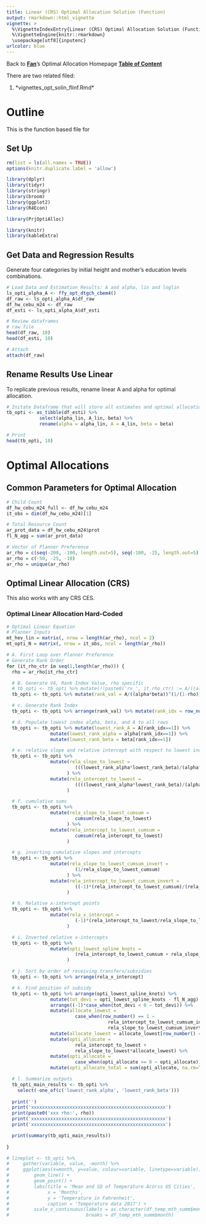 ```yaml
---
title: Linear (CRS) Optimal Allocation Solution (Function)
output: rmarkdown::html_vignette
vignette: >
  %\VignetteIndexEntry{Linear (CRS) Optimal Allocation Solution (Function)}
  %\VignetteEngine{knitr::rmarkdown}
  \usepackage[utf8]{inputenc}
urlcolor: blue
---
```


Back to **[Fan](https://fanwangecon.github.io/)**'s Optimal Allocation Homepage **[Table of Content](https://fanwangecon.github.io/PrjOptiAlloc/)**

There are two related filed:

1. *vignettes\ffv_opt_solin_flinf.Rmd*

# Outline

This is the function based file for

## Set Up

```r
rm(list = ls(all.names = TRUE))
options(knitr.duplicate.label = 'allow')
```
```r
library(dplyr)
library(tidyr)
library(stringr)
library(broom)
library(ggplot2)
library(R4Econ)

library(PrjOptiAlloc)

library(knitr)
library(kableExtra)
```

## Get Data and Regression Results

Generate four categories by initial height and mother's education levels combinations.

```r
# Load Data and Estimation Results: A and alpha, lin and loglin
ls_opti_alpha_A <- ffy_opt_dtgch_cbem4()
df_raw <- ls_opti_alpha_A$df_raw
df_hw_cebu_m24 <- df_raw
df_esti <- ls_opti_alpha_A$df_esti

# Review dataframes
# raw file
head(df_raw, 10)
head(df_esti, 10)

# Attach
attach(df_raw)
```

## Rename Results Use Linear

To replicate previous results, rename linear A and alpha for optimal allocation. 

```r
# Initate Dataframe that will store all estimates and optimal allocation relevant information
tb_opti <- as_tibble(df_esti) %>% 
            select(alpha_lin, A_lin, beta) %>%
            rename(alpha = alpha_lin, A = A_lin, beta = beta)

# Print
head(tb_opti, 10)
```

# Optimal Allocations

## Common Parameters for Optimal Allocation

```r
# Child Count
df_hw_cebu_m24_full <- df_hw_cebu_m24
it_obs = dim(df_hw_cebu_m24)[1]

# Total Resource Count
ar_prot_data = df_hw_cebu_m24$prot
fl_N_agg = sum(ar_prot_data)

# Vector of Planner Preference
ar_rho = c(seq(-200, -100, length.out=5), seq(-100, -25, length.out=5), seq(-25, -5, length.out=5), seq(-5, -1, length.out=5), seq(-1, -0.01, length.out=5), seq(0.01, 0.25, length.out=5), seq(0.25, 0.99, length.out=5))
ar_rho = c(-50, -25, -10)
ar_rho = unique(ar_rho)
```

## Optimal Linear Allocation (CRS)

This also works with any CRS CES.

### Optimal Linear Allocation Hard-Coded

```r
# Optimal Linear Equation
# Planner Inputs
mt_hev_lin = matrix(, nrow = length(ar_rho), ncol = 2)
mt_opti_N = matrix(, nrow = it_obs, ncol = length(ar_rho))

# A. First Loop over Planner Preference
# Generate Rank Order
for (it_rho_ctr in seq(1,length(ar_rho))) {
  rho = ar_rho[it_rho_ctr]

  # B. Generate V4, Rank Index Value, rho specific
  # tb_opti <- tb_opti %>% mutate(!!paste0('rv_', it_rho_ctr) := A/((alpha*beta))^(1/(1-rho)))
  tb_opti <- tb_opti %>% mutate(rank_val = A/((alpha*beta))^(1/(1-rho)))

  # c. Generate Rank Index
  tb_opti <- tb_opti %>% arrange(rank_val) %>% mutate(rank_idx = row_number())

  # d. Populate lowest index alpha, beta, and A to all rows
  tb_opti <- tb_opti %>% mutate(lowest_rank_A = A[rank_idx==1]) %>%
                mutate(lowest_rank_alpha = alpha[rank_idx==1]) %>%
                mutate(lowest_rank_beta = beta[rank_idx==1])

  # e. relative slope and relative intercept with respect to lowest index
  tb_opti <- tb_opti %>%
                mutate(rela_slope_to_lowest =
                         (((lowest_rank_alpha*lowest_rank_beta)/(alpha*beta))^(1/(rho-1))*(lowest_rank_alpha/alpha))
                      ) %>%
                mutate(rela_intercept_to_lowest =
                         ((((lowest_rank_alpha*lowest_rank_beta)/(alpha*beta))^(1/(rho-1))*(lowest_rank_A/alpha)) - (A/alpha))
                      )

  # f. cumulative sums
  tb_opti <- tb_opti %>%
                mutate(rela_slope_to_lowest_cumsum =
                         cumsum(rela_slope_to_lowest)
                      ) %>%
                mutate(rela_intercept_to_lowest_cumsum =
                         cumsum(rela_intercept_to_lowest)
                      )

  # g. inverting cumulative slopes and intercepts
  tb_opti <- tb_opti %>%
                mutate(rela_slope_to_lowest_cumsum_invert =
                         (1/rela_slope_to_lowest_cumsum)
                      ) %>%
                mutate(rela_intercept_to_lowest_cumsum_invert =
                         ((-1)*(rela_intercept_to_lowest_cumsum)/(rela_slope_to_lowest_cumsum))
                      )

  # h. Relative x-intercept points
  tb_opti <- tb_opti %>%
                mutate(rela_x_intercept =
                         (-1)*(rela_intercept_to_lowest/rela_slope_to_lowest)
                      )

  # i. Inverted relative x-intercepts
  tb_opti <- tb_opti %>%
                mutate(opti_lowest_spline_knots =
                         (rela_intercept_to_lowest_cumsum + rela_slope_to_lowest_cumsum*rela_x_intercept)
                      )

  # j. Sort by order of receiving transfers/subsidies
  tb_opti <- tb_opti %>% arrange(rela_x_intercept)

  # k. Find position of subsidy
  tb_opti <- tb_opti %>% arrange(opti_lowest_spline_knots) %>%
                mutate(tot_devi = opti_lowest_spline_knots - fl_N_agg) %>%
                arrange((-1)*case_when(tot_devi < 0 ~ tot_devi)) %>%
                mutate(allocate_lowest =
                         case_when(row_number() == 1 ~
                                     rela_intercept_to_lowest_cumsum_invert +
                                     rela_slope_to_lowest_cumsum_invert*fl_N_agg)) %>%
                mutate(allocate_lowest = allocate_lowest[row_number() == 1]) %>%
                mutate(opti_allocate =
                         rela_intercept_to_lowest +
                         rela_slope_to_lowest*allocate_lowest) %>%
                mutate(opti_allocate =
                         case_when(opti_allocate >= 0 ~ opti_allocate)) %>%
                mutate(opti_allocate_total = sum(opti_allocate, na.rm=TRUE))

  # l. Summarize outputs
  tb_opti_main_results <- tb_opti %>% 
    select(-one_of(c('lowest_rank_alpha', 'lowest_rank_beta')))
  
  print('')
  print('xxxxxxxxxxxxxxxxxxxxxxxxxxxxxxxxxxxxxxxxxxxxxxxxx')
  print(paste0('xxx rho:', rho))
  print('xxxxxxxxxxxxxxxxxxxxxxxxxxxxxxxxxxxxxxxxxxxxxxxxx')
  print('xxxxxxxxxxxxxxxxxxxxxxxxxxxxxxxxxxxxxxxxxxxxxxxxx')

  print(summary(tb_opti_main_results))
  
}

# lineplot <- tb_opti %>%
#     gather(variable, value, -month) %>%
#     ggplot(aes(x=month, y=value, colour=variable, linetype=variable)) +
#         geom_line() +
#         geom_point() +
#         labs(title = 'Mean and SD of Temperature Acorss US Cities',
#              x = 'Months',
#              y = 'Temperature in Fahrenheit',
#              caption = 'Temperature data 2017') +
#         scale_x_continuous(labels = as.character(df_temp_mth_summ$month),
#                            breaks = df_temp_mth_summ$month)

```

